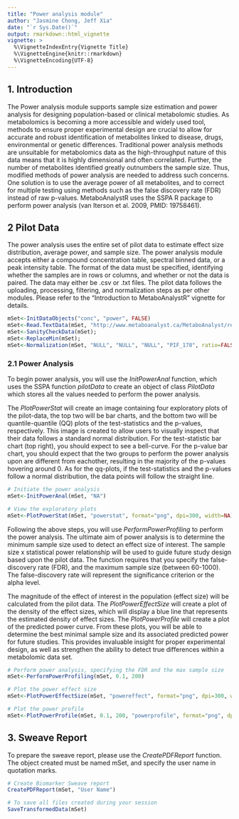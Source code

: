 ```yaml
---
title: "Power analysis module"
author: "Jasmine Chong, Jeff Xia"
date: "`r Sys.Date()`"
output: rmarkdown::html_vignette
vignette: >
  %\VignetteIndexEntry{Vignette Title}
  %\VignetteEngine{knitr::rmarkdown}
  %\VignetteEncoding{UTF-8}
---
```


## 1. Introduction

The Power analysis module supports sample size estimation and power analysis for designing population-based or clinical metabolomic studies. As metabolomics is becoming a more accessible and widely used tool, methods to ensure proper experimental design are crucial to allow for accurate and robust identification of metabolites linked to disease, drugs, environmental or genetic differences. Traditional power analysis methods are unsuitable for metabolomics data as the high-throughput nature of this data means that it is highly dimensional and often correlated. Further, the number of metabolites identified greatly outnumbers the sample size. Thus, modified methods of power analysis are needed to address such concerns. One solution is to use the average power of all metabolites, and to correct for multiple testing using methods such as the false discovery rate (FDR) instead of raw p-values. MetaboAnalystR uses the SSPA R package to perform power analysis (van Iterson et al. 2009, PMID: 19758461). 

## 2 Pilot Data 

The power analysis uses the entire set of pilot data to estimate effect size distribution, average power, and sample size. The power analysis module accepts either a compound concentration table, spectral binned data, or a peak intensity table. The format of the data must be specified, identifying whether the samples are in rows or columns, and whether or not the data is paired. The data may either be .csv or .txt files. The pilot data follows the uploading, processing, filtering, and normalization steps as per other modules. Please refer to the "Introduction to MetaboAnalystR" vignette for details.  

```r

mSet<-InitDataObjects("conc", "power", FALSE)
mSet<-Read.TextData(mSet, "http://www.metaboanalyst.ca/MetaboAnalyst/resources/data/human_cachexia.csv", "rowu", "disc");
mSet<-SanityCheckData(mSet);
mSet<-ReplaceMin(mSet);
mSet<-Normalization(mSet, "NULL", "NULL", "NULL", "PIF_178", ratio=FALSE, ratioNum=20)
```

### 2.1 Power Analysis  

To begin power analysis, you will use the *InitPowerAnal* function, which uses the SSPA function *pilotData* to create an object of class *PilotData* which stores all the values needed to perform the power analysis.

The *PlotPowerStat* will create an image containing four exploratory plots of the pilot-data, the top two will be bar charts, and the bottom two will be quantile-quantile (QQ) plots of the test-statistics and the p-values, respectively. This image is created to allow users to visually inspect that their data follows a standard normal distribution. For the test-statistic bar chart (top right), you should expect to see a bell-curve. For the p-value bar chart, you should expect that the two groups to perform the power analysis upon are different from eachother, resulting in the majority of the p-values hovering around 0. As for the qq-plots, if the test-statistics and the p-values follow a normal distribution, the data points will follow the straight line.      

```r
# Initiate the power analysis 
mSet<-InitPowerAnal(mSet, "NA")

# View the exploratory plots
mSet<-PlotPowerStat(mSet, "powerstat", format="png", dpi=300, width=NA)

```

Following the above steps, you will use *PerformPowerProfiling* to perform the power analysis. The ultimate aim of power analysis is to determine the minimum sample size used to detect an effect size of interest. The sample size x statistical power relationship will be used to guide future study design based upon the pilot data. The function requires that you specify the false-discovery rate (FDR), and the maximum sample size (between 60-1000). The false-discovery rate will represent the significance criterion or the alpha level. 

The magnitude of the effect of interest in the population (effect size) will be calculated from the pilot data. The *PlotPowerEffectSize* will create a plot of the density of the effect sizes, which will display a blue line that represents the estimated density of effect sizes. 
The *PlotPowerProfile* will create a plot of the predicted power curve. From these plots, you will be able to determine the best minimal sample size and its associated predicted power for future studies. This provides invaluable insight for proper experimental design, as well as strengthen the ability to detect true differences within a metabolomic data set.

```r
# Perform power analysis, specifying the FDR and the max sample size
mSet<-PerformPowerProfiling(mSet, 0.1, 200)

# Plot the power effect size
mSet<-PlotPowerEffectSize(mSet, "powereffect", format="png", dpi=300, width=NA)

# Plot the power profile
mSet<-PlotPowerProfile(mSet, 0.1, 200, "powerprofile", format="png", dpi=300, width=NA)
```

## 3. Sweave Report 

To prepare the sweave report, please use the *CreatePDFReport* function. The object created must be named mSet, and specify the user name in quotation marks. 

```r
# Create Biomarker Sweave report 
CreatePDFReport(mSet, "User Name")

# To save all files created during your session
SaveTransformedData(mSet)

```





